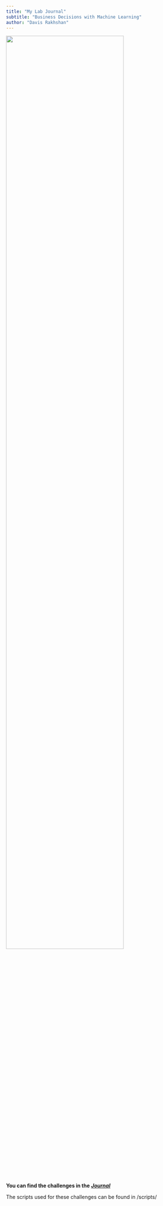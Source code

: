 ```yaml
---
title: "My Lab Journal"
subtitle: "Business Decisions with Machine Learning"
author: "Davis Rakhshan"
---
```


![](assets/logo/logo.png){width=80% fig-align="center"}

**You can find the challenges in the** [**_Journal_**](https://tuhhstartupengineers-classroom.github.io/ss24-bdml-DavisR/content/01_journal/01_ml_fundamentals.html)


The scripts used for these challenges can be found in /scripts/ \